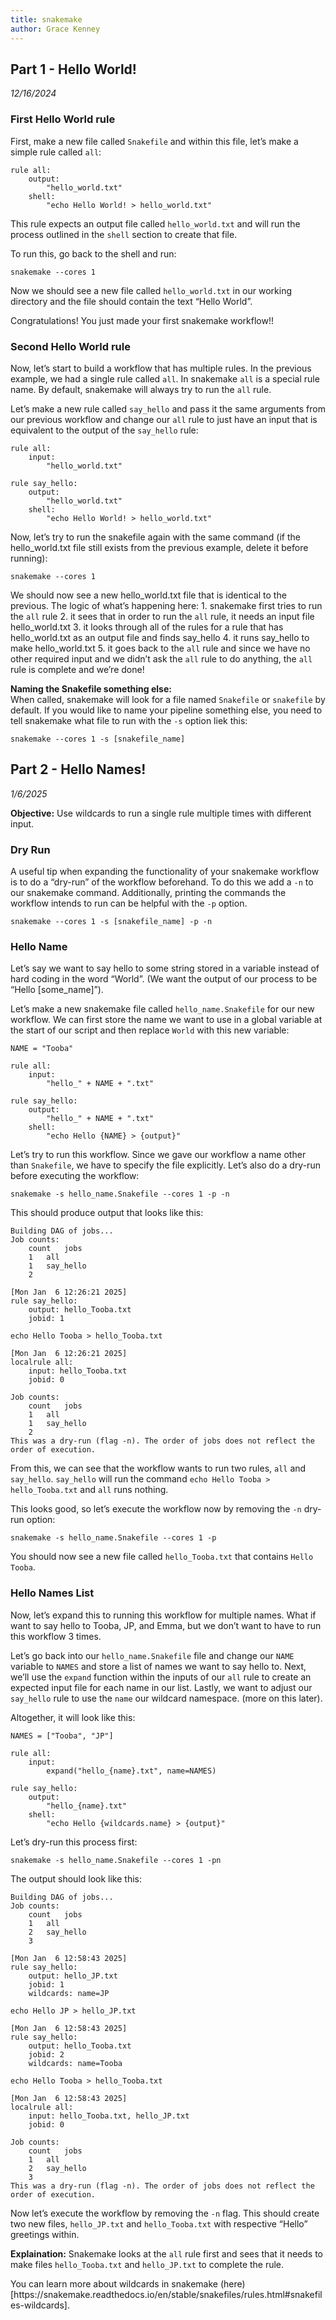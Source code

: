 ```yaml
---
title: snakemake 
author: Grace Kenney
---
```


## Part 1 - Hello World!
*12/16/2024*

### First Hello World rule
First, make a new file called `Snakefile` and within this file, let's make a simple rule called `all`:
```
rule all:
    output:
        "hello_world.txt"
    shell:
        "echo Hello World! > hello_world.txt"
```
This rule expects an output file called `hello_world.txt` and will run the process outlined in the `shell` section to create that file.

To run this, go back to the shell and run:
```
snakemake --cores 1
```

Now we should see a new file called `hello_world.txt` in our working directory and the file should contain the text "Hello World".

Congratulations! You just made your first snakemake workflow!!

### Second Hello World rule
Now, let's start to build a workflow that has multiple rules. In the previous example, we had a single rule called `all`. In snakemake `all` is a special rule name. By default, snakemake will always try to run the `all` rule. 

Let's make a new rule called `say_hello` and pass it the same arguments from our previous workflow and change our `all` rule to just have an input that is equivalent to the output of the `say_hello` rule:
```
rule all:
    input:
        "hello_world.txt"

rule say_hello:
    output:
        "hello_world.txt"
    shell:
        "echo Hello World! > hello_world.txt"
```
Now, let's try to run the snakefile again with the same command (if the hello_world.txt file still exists from the previous example, delete it before running):
```
snakemake --cores 1
```
We should now see a new hello_world.txt file that is identical to the previous. The logic of what's happening here:
1. snakemake first tries to run the `all` rule
2. it sees that in order to run the `all` rule, it needs an input file hello_world.txt
3. it looks through all of the rules for a rule that has hello_world.txt as an output file and finds say_hello
4. it runs say_hello to make hello_world.txt
5. it goes back to the `all` rule and since we have no other required input and we didn't ask the `all` rule to do anything, the `all` rule is complete and we're done!

**Naming the Snakefile something else: **  
When called, snakemake will look for a file named `Snakefile` or `snakefile` by default. If you would like to name your pipeline something else, you need to tell snakemake what file to run with the `-s` option liek this:  
```
snakemake --cores 1 -s [snakefile_name]
```

## Part 2 - Hello Names!
*1/6/2025*

**Objective:** Use wildcards to run a single rule multiple times with different input.

### Dry Run

A useful tip when expanding the functionality of your snakemake workflow is to do a "dry-run" of the workflow beforehand. To do this we add a `-n` to our snakemake command. Additionally, printing the commands the workflow intends to run can be helpful with the `-p` option. 
```
snakemake --cores 1 -s [snakefile_name] -p -n
```

### Hello Name

Let's say we want to say hello to some string stored in a variable instead of hard coding in the word "World". (We want the output of our process to be "Hello [some_name]").

Let's make a new snakemake file called `hello_name.Snakefile` for our new workflow. We can first store the name we want to use in a global variable at the start of our script and then replace `World` with this new variable:

```
NAME = "Tooba"

rule all:
    input:
        "hello_" + NAME + ".txt"

rule say_hello:
    output:
        "hello_" + NAME + ".txt"
    shell:
        "echo Hello {NAME} > {output}"
```

Let's try to run this workflow. Since we gave our workflow a name other than `Snakefile`, we have to specify the file explicitly. Let's also do a dry-run before executing the workflow:
```
snakemake -s hello_name.Snakefile --cores 1 -p -n
```

This should produce output that looks like this:
```
Building DAG of jobs...
Job counts:
	count	jobs
	1	all
	1	say_hello
	2

[Mon Jan  6 12:26:21 2025]
rule say_hello:
    output: hello_Tooba.txt
    jobid: 1

echo Hello Tooba > hello_Tooba.txt

[Mon Jan  6 12:26:21 2025]
localrule all:
    input: hello_Tooba.txt
    jobid: 0

Job counts:
	count	jobs
	1	all
	1	say_hello
	2
This was a dry-run (flag -n). The order of jobs does not reflect the order of execution.
```

From this, we can see that the workflow wants to run two rules, `all` and `say_hello`. `say_hello` will run the command `echo Hello Tooba > hello_Tooba.txt` and `all` runs nothing.

This looks good, so let's execute the workflow now by removing the `-n` dry-run option:
```
snakemake -s hello_name.Snakefile --cores 1 -p
```

You should now see a new file called `hello_Tooba.txt` that contains `Hello Tooba`.

### Hello Names List

Now, let's expand this to running this workflow for multiple names. What if want to say hello to Tooba, JP, and Emma, but we don't want to have to run this workflow 3 times.

Let's go back into our `hello_name.Snakefile` file and change our `NAME` variable to `NAMES` and store a list of names we want to say hello to. Next, we'll use the `expand` function within the inputs of our `all` rule to create an expected input file for each name in our list. Lastly, we want to adjust our `say_hello` rule to use the `name` our wildcard namespace. (more on this later).

Altogether, it will look like this:
```
NAMES = ["Tooba", "JP"]

rule all:
    input:
        expand("hello_{name}.txt", name=NAMES)

rule say_hello:
    output:
        "hello_{name}.txt"
    shell:
        "echo Hello {wildcards.name} > {output}"
```

Let's dry-run this process first:
```
snakemake -s hello_name.Snakefile --cores 1 -pn
```
The output should look like this:
```
Building DAG of jobs...
Job counts:
	count	jobs
	1	all
	2	say_hello
	3

[Mon Jan  6 12:58:43 2025]
rule say_hello:
    output: hello_JP.txt
    jobid: 1
    wildcards: name=JP

echo Hello JP > hello_JP.txt

[Mon Jan  6 12:58:43 2025]
rule say_hello:
    output: hello_Tooba.txt
    jobid: 2
    wildcards: name=Tooba

echo Hello Tooba > hello_Tooba.txt

[Mon Jan  6 12:58:43 2025]
localrule all:
    input: hello_Tooba.txt, hello_JP.txt
    jobid: 0

Job counts:
	count	jobs
	1	all
	2	say_hello
	3
This was a dry-run (flag -n). The order of jobs does not reflect the order of execution.
```

Now let's execute the workflow by removing the `-n` flag. This should create two new files, `hello_JP.txt` and `hello_Tooba.txt` with respective "Hello" greetings within.

**Explaination:** Snakemake looks at the `all` rule first and sees that it needs to make files `hello_Tooba.txt` and `hello_JP.txt` to complete the rule.

You can learn more about wildcards in snakemake (here)[https://snakemake.readthedocs.io/en/stable/snakefiles/rules.html#snakefiles-wildcards].



